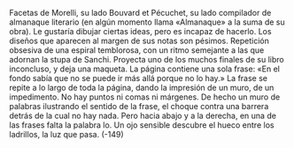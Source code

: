 Facetas de Morelli, su lado Bouvard et Pécuchet, su lado compilador de
almanaque literario (en algún momento llama «Almanaque» a la suma de su
obra).
Le gustaría dibujar ciertas ideas, pero es incapaz de hacerlo. Los diseños que
aparecen al margen de sus notas son pésimos. Repetición obsesiva de una espiral
temblorosa, con un ritmo semejante a las que adornan la stupa de Sanchi.
Proyecta uno de los muchos finales de su libro inconcluso, y deja una
maqueta. La página contiene una sola frase: «En el fondo sabía que no se puede
ir más allá porque no lo hay.» La frase se repite a lo largo de toda la página,
dando la impresión de un muro, de un impedimento. No hay puntos ni comas ni
márgenes. De hecho un muro de palabras ilustrando el sentido de la frase, el
choque contra una barrera detrás de la cual no hay nada. Pero hacia abajo y a la
derecha, en una de las frases falta la palabra lo. Un ojo sensible descubre el hueco
entre los ladrillos, la luz que pasa.
(-149)
